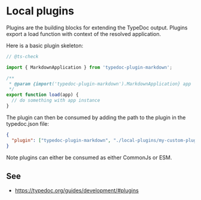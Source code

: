 # Local plugins

Plugins are the building blocks for extending the TypeDoc output. Plugins export a load function with context of the resolved application.

Here is a basic plugin skeleton:

```js filename="local-plugins/my-custom-plugin.mjs"
// @ts-check

import { MarkdownApplication } from 'typedoc-plugin-markdown';

/**
 * @param {import('typedoc-plugin-markdown').MarkdownApplication} app
 */
export function load(app) {
  // do something with app instance
}
```

The plugin can then be consumed by adding the path to the plugin in the typedoc.json file:

```json filename="typedoc.json"
{
  "plugin": ["typedoc-plugin-markdown", "./local-plugins/my-custom-plugin.mjs"]
}
```

Note plugins can either be consumed as either CommonJs or ESM.

## See

- https://typedoc.org/guides/development/#plugins

